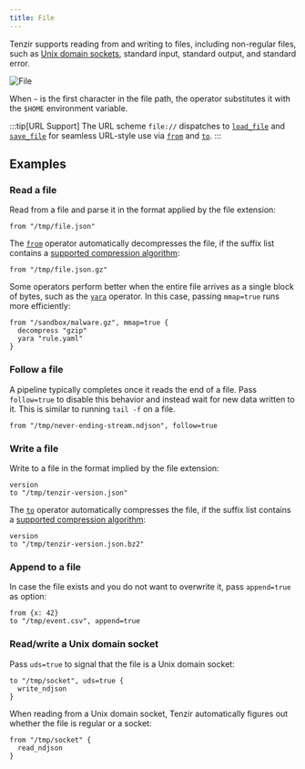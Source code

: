 ```yaml
---
title: File
---
```


Tenzir supports reading from and writing to files, including non-regular files,
such as [Unix domain sockets](https://en.wikipedia.org/wiki/Unix_domain_socket),
standard input, standard output, and standard error.

![File](file.svg)

When `~` is the first character in the file path, the operator substitutes it
with the `$HOME` environment variable.

:::tip[URL Support]
The URL scheme `file://` dispatches to
[`load_file`](../../tql2/operators/load_file.md) and
[`save_file`](../../tql2/operators/save_file.md) for seamless URL-style use via
[`from`](../../tql2/operators/from.md) and [`to`](../../tql2/operators/to.md).
:::

## Examples

### Read a file

Read from a file and parse it in the format applied by the file extension:

```tql
from "/tmp/file.json"
```

The [`from`](../../tql2/operators/from.md) operator automatically decompresses the
file, if the suffix list contains a [supported compression
algorithm](../../tql2/operators/from.md#compression):

```tql
from "/tmp/file.json.gz"
```

Some operators perform better when the entire file arrives as a single block of
bytes, such as the [`yara`](../../tql2/operators/yara.md) operator. In this
case, passing `mmap=true` runs more efficiently:

```tql
from "/sandbox/malware.gz", mmap=true {
  decompress "gzip"
  yara "rule.yaml"
}
```

### Follow a file

A pipeline typically completes once it reads the end of a file. Pass
`follow=true` to disable this behavior and instead wait for new data written to
it. This is similar to running `tail -f` on a file.

```
from "/tmp/never-ending-stream.ndjson", follow=true
```

### Write a file

Write to a file in the format implied by the file extension:

```tql
version
to "/tmp/tenzir-version.json"
```

The [`to`](../../tql2/operators/to.md) operator automatically compresses the
file, if the suffix list contains a [supported compression
algorithm](../../tql2/operators/to.md#compression):

```tql
version
to "/tmp/tenzir-version.json.bz2"
```

### Append to a file

In case the file exists and you do not want to overwrite it, pass `append=true`
as option:

```tql
from {x: 42}
to "/tmp/event.csv", append=true
```

### Read/write a Unix domain socket

Pass `uds=true` to signal that the file is a Unix domain socket:

```tql
to "/tmp/socket", uds=true {
  write_ndjson
}
```

When reading from a Unix domain socket, Tenzir automatically figures out whether
the file is regular or a socket:

```tql
from "/tmp/socket" {
  read_ndjson
}
```
